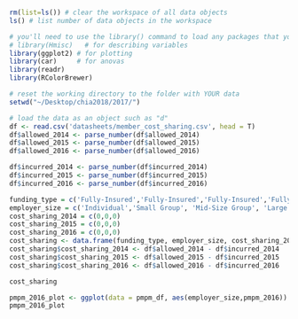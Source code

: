 ```r
```

```r
rm(list=ls()) # clear the workspace of all data objects
ls() # list number of data objects in the workspace
```


```r
# you'll need to use the library() command to load any packages that you'll use in your R session.
# library(Hmisc)   # for describing variables 
library(ggplot2) # for plotting
library(car)     # for anovas
library(readr)
library(RColorBrewer) 
```


```r
# reset the working directory to the folder with YOUR data
setwd("~/Desktop/chia2018/2017/")

# load the data as an object such as "d"
df <- read.csv('datasheets/member_cost_sharing.csv', head = T)
df$allowed_2014 <- parse_number(df$allowed_2014)
df$allowed_2015 <- parse_number(df$allowed_2015)
df$allowed_2016 <- parse_number(df$allowed_2016)

df$incurred_2014 <- parse_number(df$incurred_2014)
df$incurred_2015 <- parse_number(df$incurred_2015)
df$incurred_2016 <- parse_number(df$incurred_2016)
```

```r
funding_type = c('Fully-Insured','Fully-Insured','Fully-Insured','Fully-Insured','Fully-Insured','Fully-Insured','Fully-Insured','Self-Insured','Self-Insured','Self-Insured','Self-Insured','Self-Insured','Self-Insured','Self-Insured','Total','Total','Total','Total','Total','Total','Total')
employer_size = c('Individual','Small Group', 'Mid-Size Group', 'Large Group', 'Jumbo Group', 'GIC', 'Total')
cost_sharing_2014 = c(0,0,0)
cost_sharing_2015 = c(0,0,0)
cost_sharing_2016 = c(0,0,0)
cost_sharing <- data.frame(funding_type, employer_size, cost_sharing_2014, cost_sharing_2015, cost_sharing_2016)
cost_sharing$cost_sharing_2014 <- df$allowed_2014 - df$incurred_2014
cost_sharing$cost_sharing_2015 <- df$allowed_2015 - df$incurred_2015
cost_sharing$cost_sharing_2016 <- df$allowed_2016 - df$incurred_2016

cost_sharing
```

```r
pmpm_2016_plot <- ggplot(data = pmpm_df, aes(employer_size,pmpm_2016)) + geom_bar(stat = "identity", width=0.3, fill="steelblue") + coord_flip() + theme_minimal() + labs(title =" Fully-Insured Premiums by Product Type, 2016", x = "ESI") 
pmpm_2016_plot

```

